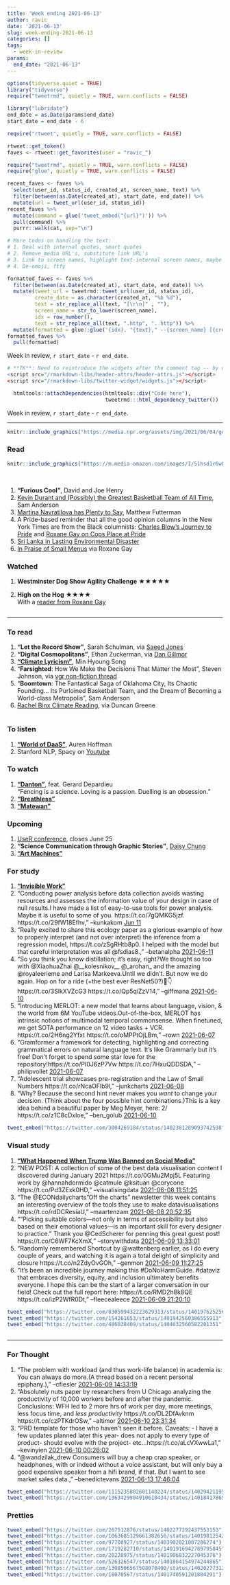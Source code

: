 ```yaml
---
title: 'Week ending 2021-06-13'
author: ravic
date: '2021-06-13'
slug: week-ending-2021-06-13
categories: []
tags:
  - week-in-review
params:
  end_date: "2021-06-13"
---
```


```r
options(tidyverse.quiet = TRUE)
library("tidyverse")
require("tweetrmd", quietly = TRUE, warn.conflicts = FALSE)
```
```r
library("lubridate")
end_date = as.Date(params$end_date)
start_date = end_date - 6
```
```r
require("rtweet", quietly = TRUE, warn.conflicts = FALSE)

rtweet::get_token()
faves <- rtweet::get_favorites(user = "ravic_")
```
```r
require("tweetrmd", quietly = TRUE, warn.conflicts = FALSE)
require("glue", quietly = TRUE, warn.conflicts = FALSE)

recent_faves <- faves %>%
  select(user_id, status_id, created_at, screen_name, text) %>%
  filter(between(as.Date(created_at), start_date, end_date)) %>%
  mutate(url = tweet_url(user_id, status_id))
recent_faves %>% 
  mutate(command = glue('tweet_embed("{url}")')) %>% 
  pull(command) %>% 
  purrr::walk(cat, sep="\n")
```
```r
# More todos on handling the text: 
# 1. Deal with internal quotes, smart quotes
# 2. Remove media URL's, substitute link URL's
# 3. Link to screen names, highlight text-internal screen names, maybe real names
# 4. De-emoji, ftfy

formatted_faves <- faves %>%
  filter(between(as.Date(created_at), start_date, end_date)) %>%
  mutate(tweet_url = tweetrmd::tweet_url(user_id, status_id),
         create_date = as.character(created_at, "%b %d"),
         text = str_replace_all(text, "[\r\n]" , ""),
         screen_name = str_to_lower(screen_name),
         idx = row_number(),
         text = str_replace_all(text, ".http", ". http")) %>%
  mutate(formatted = glue::glue('{idx}. "{text}," --{screen_name} [{create_date}]({tweet_url})')) 
formatted_faves %>% 
  pull(formatted)
```


Week in review, `r start_date` - `r end_date`.

<!--more--> 
<script src="/rmarkdown-libs/twitter-widget/widgets.js"></script>

```r
# **TK**: Need to reintroduce the widgets after the comment tag -- by default they get included too early.
<script src="/rmarkdown-libs/header-attrs/header-attrs.js"></script>
<script src="/rmarkdown-libs/twitter-widget/widgets.js"></script>

  htmltools::attachDependencies(htmltools::div("Code here"), 
                                tweetrmd:::html_dependency_twitter())

```

Week in review, `r start_date` - `r end_date`.

***
<!--
### Meal plan

1.  [Meen Fish Curry](https://cooking.nytimes.com/recipes/1020914-meen-gassi-fish-curry)
2.  [Crispy Tofu with Cashews and Blistered Snap Peas](https://cooking.nytimes.com/recipes/1021200-crispy-tofu-with-cashews-and-blistered-snap-peas)


***

### Seen
-->

```r
knitr::include_graphics("https://media.npr.org/assets/img/2021/06/04/gettyimages-1233244335_wide-75f843880ec94549885b1c8f8adb4bee65f988fe-s800-c85.webp")
```




### Read

<!--
<iframe type="text/html" width="200" height="324" frameborder="0" allowfullscreen style="max-width:100%" src="https://read.amazon.com/kp/card?asin=B00CL08LNK&preview=inline&linkCode=kpe&ref_=cm_sw_r_kb_dp_0W1DYDGK6TQMT2VSMQZ0" ></iframe>
-->

```r
knitr::include_graphics("https://m.media-amazon.com/images/I/51hsd1r6wLL._SY346_.jpg")
```


\

[kevin-durant]: https://www.nytimes.com/2021/06/02/magazine/kevin-durant-brooklyn-nets.html
[martina]: https://www.nytimes.com/2021/06/06/sports/martina-navratilova-french-open.html
[blow-pride]: https://www.nytimes.com/2021/06/06/opinion/lgbtq-pride-month.html
[roxane-gay-pride]: https://www.nytimes.com/2021/05/29/opinion/lgbtq-police-pride-parade.html
[sri-lanka]: https://www.npr.org/2021/06/05/1003445739/the-ship-sinking-off-sri-lanka-looks-like-a-lasting-environmental-disaster
[small-menus]: https://www.grubstreet.com/2021/06/in-praise-of-small-menus.html

1.  **"Furious Cool"**, David and Joe Henry    
2.  [Kevin Durant and (Possibly) the Greatest Basketball Team of All Time][kevin-durant], Sam Anderson
3.  [Martina Navratilova has Plenty to Say][martina], Matthew Futterman
4.  A Pride-based reminder that all the good opinion columns in the New York Times are from the Black columnists:  [Charles Blow's Journey to Pride][blow-pride] and [Roxane Gay on Cops Place at Pride][roxane-gay-pride]
5.  [Sri Lanka in Lasting Environmental Disaster][sri-lanka]
6.  [In Praise of Small Menus][small-menus] via Roxane Gay

### Watched

[high-hog-reader]: https://www.blackculinaryhistory.com/high-on-the-hog-reader-1    

1.  **Westminster Dog Show Agility Challenge** ★★★★★  
    
2.  **High on the Hog** ★★★★  
    With a [reader from Roxane Gay][high-hog-reader]

<!--
### Listened
### Quotes
-->




```r
```


***


### To read
[vgr-thread]: https://twitter.com/vgr/status/1404100023772598283
[climate-reading]: https://rachelbinx.com/climate-reading
[ethanz-book-rec]: https://twitter.com/6267962/status/1402123700229402625
[world-of-daas]: https://twitter.com/752644853419220992/status/1403102192349990913
[saeed-jones-rec]: https://twitter.com/15649438/status/1402028265057968132
[climate-lyricism]: https://twitter.com/2191771714/status/1402585317899706370


1.  **"Let the Record Show"**, Sarah Schulman, via [Saeed Jones][saeed-jones-rec]
5.  **"Digital Cosmopolitans"**, Ethan Zuckerman, via [Dan Gillmor][ethanz-book-rec]
7.  [**"Climate Lyricism"**][climate-lyricism], Min Hyoung Song
2.  "**Farsighted**: How We Make the Decisions That Matter the Most", Steven Johnson, via [vgr non-fiction thread][vgr-thread]    
3.  "**Boomtown**: The Fantastical Saga of Oklahoma City, Its Chaotic Founding... Its Purloined Basketball Team, and the Dream of Becoming a World-class Metropolis", Sam Anderson  
7.  [Rachel Binx Climate Reading][climate-reading], via Duncan Greene


```r
```


### To listen

1. [**"World of DaaS"**][world-of-daas], Auren Hoffman
2. Stanford NLP, Spacy on [Youtube](https://twitter.com/575050905/status/1402136118305431557)



### To watch
[danton-movie]: https://twitter.com/245442984/status/1402070273747152902
[breathless-movie]: https://twitter.com/1543986138/status/1402068698031083520
[matewan]: https://twitter.com/626788014/status/1402078703958568962


1.  [**"Danton"**][danton-movie], feat. Gerard Depardieu    
    "Fencing is a science. Loving is a passion. Duelling is an obsession."
2.  [**"Breathless"**][breathless-movie]
3.  [**"Matewan"**][matewan]



### Upcoming

[user-conf]: https://twitter.com/1280779280579022848/status/1402745848631603205
[scicomm]: https://twitter.com/1282525711991894019/status/1401802926050496512
[art-machines]: https://twitter.com/225542451/status/1402186769337098246

1.  [UseR conference][user-conf], closes June 25
2.  **"Science Communication through Graphic Stories"**, [Daisy Chung][scicomm]
3.  [**"Art Machines"**][art-machines]


### For study

1.  [**"Invisible Work"**](https://blog.harterrt.com/static/invisible_work_preso/#p1)
6. "Conducting power analysis before data collection avoids wasting resources and assesses the information value of your design in case of null results.I have made a list of easy-to-use tools for power analysis. Maybe it is useful to some of you. https://t.co/7gQMKG5jzf. https://t.co/29fW18Efhv," --kunkakom [Jun 11](https://twitter.com/172942846/status/1403285476023414787)
3. "Really excited to share this ecology paper as a glorious example of how to properly interpret (and not over interpret) the inference from a regression model, https://t.co/zSgRHtb8p0.  I helped with the model but that careful interpretation was all @fsdias8.," --betanalpha [2021-06-11](https://twitter.com/78196808/status/1403149659502227456)
7. "So you think you know distillation; it's easy, right?We thought so too with @XiaohuaZhai @__kolesnikov__ @_arohan_ and the amazing @royaleerieme and Larisa Markeeva.Until we didn't. But now we do again. Hop on for a ride (+the best ever ResNet50?)🧵👇https://t.co/3SlkXVZcG3 https://t.co/Qp5qiZzV14," --giffmana [2021-06-10](https://twitter.com/2236047510/status/1402836863954599936)
25. "Introducing MERLOT: a new model that learns about language, vision, &amp; the world from 6M YouTube videos.Out-of-the-box, MERLOT has intrinsic notions of multimodal temporal commonsense. When finetuned, we get SOTA performance on 12 video tasks + VCR. https://t.co/2H6ng2Yfxt https://t.co/oMPPtOjLBm," --rown [2021-06-07](https://twitter.com/17108894/status/1401980209876783109)
30. "Gramformer a framework for detecting, highlighting and correcting grammatical errors on natural language text. It's like Grammarly but it's free! Don't forget to spend some star love for the repository!https://t.co/PI0J6zP7Vw https://t.co/7HxuQDDSDA," --philipvollet [2021-06-07](https://twitter.com/421795636/status/1401809727294611466)
19. "Adolescent trial showcases pre-registration and the Law of Small Numbers https://t.co/rNcaOFlb9l," --junkcharts [2021-06-08](https://twitter.com/111407412/status/1402253838547968004)
13. "Why? Because the second hint never makes you *want* to change your decision. (Think about the four possible hint combinations.)This is a key idea behind a beautiful paper by Meg Meyer, here: 2/ https://t.co/z1C8cDxloe," --ben_golub [2021-06-10](https://twitter.com/314734325/status/1402781286067023875)



```r
tweet_embed("https://twitter.com/3004269184/status/1402381289093742598", plain = F)
```


### Visual study

[trump-ban-png]: https://static01.nyt.com/newsgraphics/2021/04/19/trump-words/d31a6b0d884b8b8758bdd36e5f0fd97fb8aa61a6/overall-update-900.png

1.  [**"What Happened When Trump Was Banned on Social Media"**](https://www.nytimes.com/interactive/2021/06/07/technology/trump-social-media-ban.html)
20. "NEW POST: A collection of some of the best data visualisation content I discovered during January 2021 https://t.co/0GMu2Mpj5L Featuring work by @hannahdormido @catmule @ksituan @corycone https://t.co/Pd3ZExk0HD," --visualisingdata [2021-06-08 11:51:25](https://twitter.com/137712607/status/1402231788362256388)
17. "The @ECONdailycharts "Off the charts" newsletter this week contains an interesting overview of the tools they use to make datavisualisations https://t.co/rdDCResiaU," --maartenzam [2021-06-08 20:52:35](https://twitter.com/17242884/status/1402367979564765184)
20. ""Picking suitable colors—not only in terms of accessibility but also based on their emotional values—is an important skill for every designer to practice." Thank you @CedScherer for penning this great guest post! https://t.co/C6WF7KcXmX," --storywithdata [2021-06-09 13:33:01](https://twitter.com/404895983/status/1402619747481571328)
21. "Randomly remembered Shortcut by @wattenberg earlier, as I do every couple of years, and watching it is again a total delight of simplicity and closure https://t.co/n2ZdyOvGOh," --genmon [2021-06-09 11:27:25](https://twitter.com/13124/status/1402588138200047618)
15. "It's been an incredible journey making this #DoNoHarmGuide. #dataviz that embraces diversity, equity, and inclusion ultimately benefits everyone. I hope this can be the start of a larger conversation in our field! Check out the full report here: https://t.co/RMD2h8k8QE https://t.co/izP2WfR0Dt," --fleecealeece [2021-06-09 21:20:10](https://twitter.com/28409051/status/1402737306172366852)

```r
tweet_embed("https://twitter.com/830599432223629313/status/1401976252563525632")
tweet_embed("https://twitter.com/154261653/status/1401942560386555913")
tweet_embed("https://twitter.com/486038409/status/1404032560582201351")
```






```r
```

***

### For Thought

1. "The problem with workload (and thus work-life balance) in academia is: You can always do more.(A thread based on a recent personal epiphany.)," --cfiesler [2021-06-09 14:33:19](https://twitter.com/194203770/status/1402634919516512259)
8. "Absolutely nuts paper by researchers from U Chicago analyzing the productivity of 10,000 workers before and after the pandemic. Conclusions: WFH led to 2 more hrs of work per day, more meetings, less focus time, and *less productivity* https://t.co/DL2DfAvknm https://t.co/czPTKdrOSw," --altimor [2021-06-10 23:31:34](https://twitter.com/21125274/status/1403132762610089984)
12. "PRD template for those who haven't seen it before. Caveats: - I have a few updates planned later this year- does not apply to every type of product- should evolve with the project- etc...https://t.co/aLcVXwwLa1," --kevinyien [2021-06-10 00:26:02](https://twitter.com/486352931/status/1402784082073956356)
1. "@wandzilak_drew Consumers will buy a cheap crap speaker, or headphones, with or indeed without a voice assistant, but will only buy a good expensive speaker from a hifi brand, if that. But I want to see market sales data.," --benedictevans [2021-06-13 17:46:04](https://twitter.com/1236101/status/1404132980277145602)

```r
tweet_embed("https://twitter.com/1115235802601140224/status/1402942119547920390")
tweet_embed("https://twitter.com/1363429904910610434/status/1401841786528620545")
```

### Pretties
```r
tweet_embed("https://twitter.com/267512876/status/1402277292437553153")
tweet_embed("https://twitter.com/1063685129661382656/status/1401981254208155650")
tweet_embed("https://twitter.com/97708927/status/1403902021007286274")
tweet_embed("https://twitter.com/1719282710/status/1401916942789795845")
tweet_embed("https://twitter.com/20228975/status/1401906832227045376")
tweet_embed("https://twitter.com/526326547/status/1401864154974244865")
tweet_embed("https://twitter.com/1308506567508070400/status/1402027731278254081")
tweet_embed("https://twitter.com/18070567/status/1401740591201804291")

```





<!--Appendix-->



